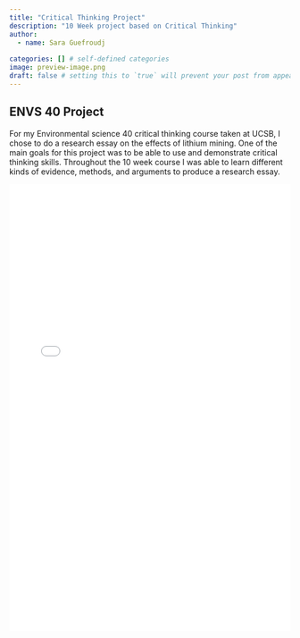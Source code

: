```yaml
---
title: "Critical Thinking Project"
description: "10 Week project based on Critical Thinking"
author:
  - name: Sara Guefroudj
    
categories: [] # self-defined categories
image: preview-image.png
draft: false # setting this to `true` will prevent your post from appearing on your listing page until you're ready!
---
```


## ENVS 40 Project

For my Environmental science 40 critical thinking course taken at UCSB, I chose to do a research essay on the effects of lithium mining. One of the main goals for this project was to be able to use and demonstrate critical thinking skills. Throughout the 10 week course I was able to learn different kinds of evidence, methods, and arguments to produce a research essay.

<iframe src="research_essay.pdf" width="100%" height="800px" style="border: none;">

<a href="research_essay.pdf">Download PDF</a>.

</iframe>
